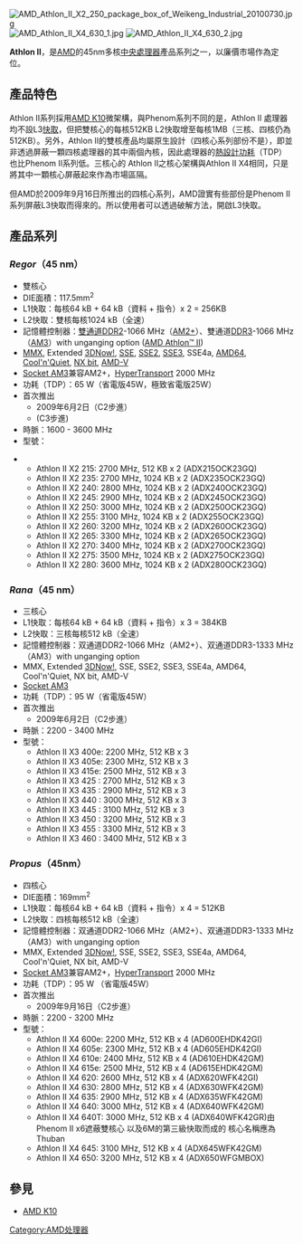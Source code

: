 {{noteTA|G1=IT}}
{{Infobox Computer Hardware Cpu
| name = AMD Athlon II
| image = AMD Athlon2.png
| caption =
| produced-start = 2009年
| produced-end = 今
| slowest = 1.6
| fastest = 3.6
| hypertransport-slowest = 1.8
| hypertransport-fastest = 2
| hypertransport-slow-unit = GHz
| hypertransport-fast-unit = GHz
| size-from = 45 nm
| size-to =
| soldby = [[AMD|AMD]]
| designfirm = [[AMD|AMD]]
| manuf1 = [[GlobalFoundries|GlobalFoundries]]
| core1 = Regor
| core2 = Rana
| core3 = Propus
| sock1 = [[Socket_AM3|Socket AM3]]
| sock2 =
| pack1 =
| arch = [[x86-64|x86-64]]
| microarch = [[AMD_K10|AMD K10]]
| numcores = 2 - 4
}}
[[File:AMD_Athlon_II_X2_250_package_box_of_Weikeng_Industrial_20100730.jpg|thumb]]
[[File:AMD_Athlon_II_X4_630_1.jpg|thumb]]
[[File:AMD_Athlon_II_X4_630_2.jpg|thumb]]

'''Athlon II'''，是[[AMD|AMD]]的45nm多核[[中央處理器|中央處理器]]產品系列之一，以廉價市場作為定位。

== 產品特色 ==
Athlon II系列採用[[AMD_K10|AMD K10]]微架構，與Phenom系列不同的是，Athlon II 處理器均不設L3[[快取|快取]]，但把雙核心的每核512KB L2快取增至每核1MB（三核、四核仍為512KB）。另外，Athlon II的雙核產品均屬原生設計（四核心系列部份不是），即並非透過屏蔽一顆四核處理器的其中兩個內核，因此處理器的[[熱設計功耗|熱設計功耗]]（TDP）也比Phenom II系列低。三核心的 Athlon II之核心架構與Athlon II X4相同，只是將其中一顆核心屏蔽起來作為市場區隔。

但AMD於2009年9月16日所推出的四核心系列，AMD證實有些部份是Phenom II系列屏蔽L3快取而得來的。所以使用者可以透過破解方法，開啟L3快取。

== 產品系列 ==
=== ''Regor''（45 nm） ===
* 雙核心
*DIE面積：117.5mm<sup>2</sup>
* L1快取：每核64 kB + 64 kB（資料 + 指令）x 2 = 256KB
* L2快取：雙核每核1024 kB（全速）
* 記憶體控制器：[[雙通道|雙通道]][[DDR2|DDR2]]-1066 MHz（[[AM2+|AM2+]]）、雙通道[[DDR3|DDR3]]-1066 MHz（[[AM3|AM3]]）with unganging option ([http://www.amd.com/cn/products/desktop/processors/athlon-ii-x2/Pages/AMD-athlon-ii-x2-processor-model-numbers-feature-comparison.aspx AMD Athlon™ II]{{Wayback|url=http://www.amd.com/cn/products/desktop/processors/athlon-ii-x2/Pages/AMD-athlon-ii-x2-processor-model-numbers-feature-comparison.aspx |date=20120216105217 }})
* [[MMX|MMX]], Extended [[3DNow!|3DNow!]], [[SSE|SSE]], [[SSE2|SSE2]], [[SSE3|SSE3]], SSE4a, [[AMD64|AMD64]], [[Cool'n'Quiet|Cool'n'Quiet]], [[NX_bit|NX bit]], [[AMD-V|AMD-V]]
* [[Socket_AM3|Socket AM3]]兼容AM2+，[[HyperTransport|HyperTransport]] 2000 MHz 
* 功耗（TDP）：65 W（省電版45W，極致省電版25W）
* 首次推出
** 2009年6月2日（C2步進）
**(C3步進)
* 時脈：1600 - 3600 MHz
* 型號：

**Athlon II X2 215: 2700 MHz,  512 KB x 2 (ADX215OCK23GQ)
**Athlon II X2 235: 2700 MHz, 1024 KB x 2 (ADX235OCK23GQ)
**Athlon II X2 240: 2800 MHz, 1024 KB x 2 (ADX240OCK23GQ)
**Athlon II X2 245: 2900 MHz, 1024 KB x 2 (ADX245OCK23GQ)
**Athlon II X2 250: 3000 MHz, 1024 KB x 2 (ADX250OCK23GQ)
**Athlon II X2 255: 3100 MHz, 1024 KB x 2 (ADX255OCK23GQ)
**Athlon II X2 260: 3200 MHz, 1024 KB x 2 (ADX260OCK23GQ)
**Athlon II X2 265: 3300 MHz, 1024 KB x 2 (ADX265OCK23GQ)
**Athlon II X2 270: 3400 MHz, 1024 KB x 2 (ADX270OCK23GQ)
**Athlon II X2 275: 3500 MHz, 1024 KB x 2 (ADX275OCK23GQ)
**Athlon II X2 280: 3600 MHz, 1024 KB x 2 (ADX280OCK23GQ)

=== ''Rana''（45 nm） ===
* 三核心
* L1快取：每核64 kB + 64 kB（資料 + 指令）x 3 = 384KB
* L2快取：三核每核512 kB（全速）
* 記憶體控制器：双通道DDR2-1066 MHz（AM2+）、双通道DDR3-1333 MHz（AM3）with unganging option
* MMX, Extended [[3DNow!|3DNow!]], SSE, SSE2, SSE3, SSE4a, AMD64, Cool'n'Quiet, NX bit, AMD-V
* [[Socket_AM3|Socket AM3]]
* 功耗（TDP）：95 W（省電版45W）
* 首次推出
** 2009年6月2日（C2步進）
* 時脈：2200 - 3400 MHz
* 型號：
**Athlon II X3 400e: 2200 MHz, 512 KB x 3
**Athlon II X3 405e: 2300 MHz, 512 KB x 3
**Athlon II X3 415e: 2500 MHz, 512 KB x 3
**Athlon II X3 425 : 2700 MHz, 512 KB x 3
**Athlon II X3 435 : 2900 MHz, 512 KB x 3
**Athlon II X3 440 : 3000 MHz, 512 KB x 3
**Athlon II X3 445 : 3100 MHz, 512 KB x 3
**Athlon II X3 450 : 3200 MHz, 512 KB x 3
**Athlon II X3 455 : 3300 MHz, 512 KB x 3
**Athlon II X3 460 : 3400 MHz, 512 KB x 3

=== ''Propus''（45nm） ===
*四核心
*DIE面積：169mm<sup>2</sup>
*L1快取：每核64 kB + 64 kB（資料 + 指令）x 4 = 512KB
*L2快取：四核每核512 kB（全速）
*記憶體控制器：双通道DDR2-1066 MHz（AM2+）、双通道DDR3-1333 MHz（AM3）with unganging option
*MMX, Extended [[3DNow!|3DNow!]], SSE, SSE2, SSE3, SSE4a, AMD64, Cool'n'Quiet, NX bit, AMD-V
*[[Socket_AM3|Socket AM3]]兼容AM2+，[[HyperTransport|HyperTransport]] 2000 MHz 
*功耗（TDP）：95 W （省電版45W）
*首次推出
** 2009年9月16日（C2步進）
* 時脈：2200 - 3200 MHz
* 型號：
**Athlon II X4 600e: 2200 MHz, 512 KB x 4 (AD600EHDK42GI)
**Athlon II X4 605e: 2300 MHz, 512 KB x 4 (AD605EHDK42GI)
**Athlon II X4 610e: 2400 MHz, 512 KB x 4 (AD610EHDK42GM)
**Athlon II X4 615e: 2500 MHz, 512 KB x 4 (AD615EHDK42GM)
**Athlon II X4 620: 2600 MHz, 512 KB x 4 (ADX620WFK42GI)
**Athlon II X4 630: 2800 MHz, 512 KB x 4 (ADX630WFK42GM)
**Athlon II X4 635: 2900 MHz, 512 KB x 4 (ADX635WFK42GM)
**Athlon II X4 640: 3000 MHz, 512 KB x 4 (ADX640WFK42GM)
**Athlon II X4 640T: 3000 MHz, 512 KB x 4 (ADX640WFK42GR)由Phenom II x6遮蔽雙核心 以及6M的第三級快取而成的 核心名稱應為Thuban
**Athlon II X4 645: 3100 MHz, 512 KB x 4 (ADX645WFK42GM)
**Athlon II X4 650: 3200 MHz, 512 KB x 4 (ADX650WFGMBOX)

== 參見 ==
{{commonscat|AMD Athlon II}}
*[[AMD_K10|AMD K10]]

{{AMD 处理器列表}}

[[Category:AMD处理器|Category:AMD处理器]]